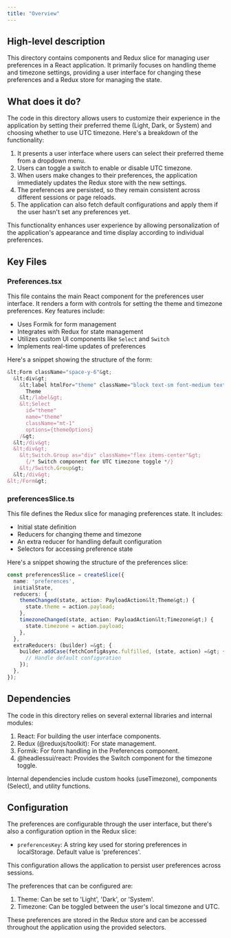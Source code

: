 ```yaml
---
title: "Overview"
---
```


## High-level description
This directory contains components and Redux slice for managing user preferences in a React application. It primarily focuses on handling theme and timezone settings, providing a user interface for changing these preferences and a Redux store for managing the state.

## What does it do?
The code in this directory allows users to customize their experience in the application by setting their preferred theme (Light, Dark, or System) and choosing whether to use UTC timezone. Here's a breakdown of the functionality:

1. It presents a user interface where users can select their preferred theme from a dropdown menu.
2. Users can toggle a switch to enable or disable UTC timezone.
3. When users make changes to their preferences, the application immediately updates the Redux store with the new settings.
4. The preferences are persisted, so they remain consistent across different sessions or page reloads.
5. The application can also fetch default configurations and apply them if the user hasn't set any preferences yet.

This functionality enhances user experience by allowing personalization of the application's appearance and time display according to individual preferences.

## Key Files

### Preferences.tsx
This file contains the main React component for the preferences user interface. It renders a form with controls for setting the theme and timezone preferences. Key features include:

- Uses Formik for form management
- Integrates with Redux for state management
- Utilizes custom UI components like `Select` and `Switch`
- Implements real-time updates of preferences

Here's a snippet showing the structure of the form:

```jsx
&lt;Form className="space-y-6"&gt;
  &lt;div&gt;
    &lt;label htmlFor="theme" className="block text-sm font-medium text-gray-700"&gt;
      Theme
    &lt;/label&gt;
    &lt;Select
      id="theme"
      name="theme"
      className="mt-1"
      options={themeOptions}
    /&gt;
  &lt;/div&gt;
  &lt;div&gt;
    &lt;Switch.Group as="div" className="flex items-center"&gt;
      {/* Switch component for UTC timezone toggle */}
    &lt;/Switch.Group&gt;
  &lt;/div&gt;
&lt;/Form&gt;
```

### preferencesSlice.ts
This file defines the Redux slice for managing preferences state. It includes:

- Initial state definition
- Reducers for changing theme and timezone
- An extra reducer for handling default configuration
- Selectors for accessing preference state

Here's a snippet showing the structure of the preferences slice:

```typescript
const preferencesSlice = createSlice({
  name: 'preferences',
  initialState,
  reducers: {
    themeChanged(state, action: PayloadAction&lt;Theme&gt;) {
      state.theme = action.payload;
    },
    timezoneChanged(state, action: PayloadAction&lt;Timezone&gt;) {
      state.timezone = action.payload;
    },
  },
  extraReducers: (builder) =&gt; {
    builder.addCase(fetchConfigAsync.fulfilled, (state, action) =&gt; {
      // Handle default configuration
    });
  },
});
```

## Dependencies
The code in this directory relies on several external libraries and internal modules:

1. React: For building the user interface components.
2. Redux (@reduxjs/toolkit): For state management.
3. Formik: For form handling in the Preferences component.
4. @headlessui/react: Provides the Switch component for the timezone toggle.

Internal dependencies include custom hooks (useTimezone), components (Select), and utility functions.

## Configuration
The preferences are configurable through the user interface, but there's also a configuration option in the Redux slice:

- `preferencesKey`: A string key used for storing preferences in localStorage. Default value is 'preferences'.

This configuration allows the application to persist user preferences across sessions.

The preferences that can be configured are:

1. Theme: Can be set to 'Light', 'Dark', or 'System'.
2. Timezone: Can be toggled between the user's local timezone and UTC.

These preferences are stored in the Redux store and can be accessed throughout the application using the provided selectors.